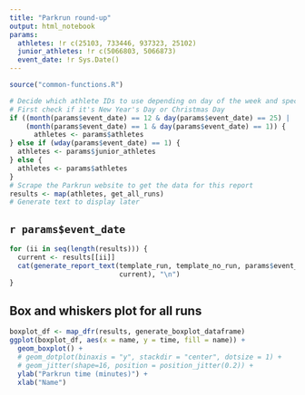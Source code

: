 ```yaml
---
title: "Parkrun round-up"
output: html_notebook
params:
  athletes: !r c(25103, 733446, 937323, 25102)
  junior_athletes: !r c(5066803, 5066873)
  event_date: !r Sys.Date()
---
```


```r
source("common-functions.R")
```

```r
# Decide which athlete IDs to use depending on day of the week and special days
# First check if it's New Year's Day or Christmas Day
if ((month(params$event_date) == 12 & day(params$event_date) == 25) |
    (month(params$event_date) == 1 & day(params$event_date) == 1)) {
      athletes <- params$athletes
} else if (wday(params$event_date) == 1) {
  athletes <- params$junior_athletes
} else {
  athletes <- params$athletes
}
# Scrape the Parkrun website to get the data for this report
results <- map(athletes, get_all_runs)
# Generate text to display later
```

## `r params$event_date`

```r
for (ii in seq(length(results))) {
  current <- results[[ii]]
  cat(generate_report_text(template_run, template_no_run, params$event_date,
                           current), "\n")
}
```

## Box and whiskers plot for all runs

```r
boxplot_df <- map_dfr(results, generate_boxplot_dataframe)
ggplot(boxplot_df, aes(x = name, y = time, fill = name)) + 
  geom_boxplot() +
  # geom_dotplot(binaxis = "y", stackdir = "center", dotsize = 1) +
  # geom_jitter(shape=16, position = position_jitter(0.2)) +
  ylab("Parkrun time (minutes)") +
  xlab("Name")
```